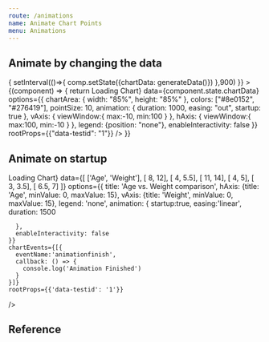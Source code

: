 ```yaml
---
route: /animations
name: Animate Chart Points
menu: Animations
---
```




## Animate by changing the data

<Playground>
  <Component 
    initialState={{chartData: generateData()}}
    didMount={(comp)=>{
      setInterval(()=>{
        comp.setState({chartData: generateData()})
       },900)
    }}
  >
  {(component) => {
    return <Chart 
        width={"500px"}
    height={"300px"}
    chartType="ScatterChart"
    loader={<div>Loading Chart</div>}
    data={component.state.chartData}
    options={{
      chartArea: {
        width: "85%",
        height: "85%"
      },
      colors: ["#8e0152", "#276419"],
      pointSize: 10,
      animation: {
        duration: 1000,
        easing: "out",
        startup: true
      },
      vAxis: {
        viewWindow:{
          max:-10,
          min:100
        }
      },
      hAxis: {
        viewWindow:{
          max:100,
          min:-10
        }
      },
      legend: {position: "none"},
      enableInteractivity: false
    }}
    rootProps={{"data-testid": "1"}}
  />
  }}
  </Component>
</Playground>


## Animate on startup

<Playground>
  <Chart 
    width={"600px"}
    height={"400px"}
    chartType="ScatterChart"
    loader={<div>Loading Chart</div>}
    data={[
      ['Age', 'Weight'],
      [ 8,      12],
      [ 4,      5.5],
      [ 11,     14],
      [ 4,      5],
      [ 3,      3.5],
      [ 6.5,    7]
    ]}
    options={{
      title: 'Age vs. Weight comparison',
      hAxis: {title: 'Age', minValue: 0, maxValue: 15},
      vAxis: {title: 'Weight', minValue: 0, maxValue: 15},
      legend: 'none',
      animation: {
        startup:true,
        easing:'linear',
        duration: 1500

      },
      enableInteractivity: false
    }}
    chartEvents={[{
      eventName:'animationfinish',
      callback: () => {
        console.log('Animation Finished')
      }
    }]}
    rootProps={{'data-testid': '1'}}
  />
</Playground>

## Reference
